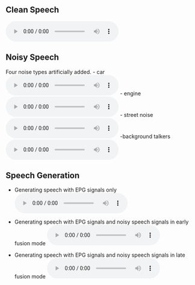 ## Clean Speech 
<audio controls autoplay>
 <source src="audio/clean_TMHINT_01_01.wav"  type="audio/clean">
</audio>

## Noisy Speech
Four noise types artificially added. 
- car
![](audio/car_TMHINT_01_01.wav)
- engine
![](audio/engine_TMHINT_01_01.wav)
- street noise
![](audio/street_TMHINT_01_01.wav)
-background talkers
![](audio/talk_TMHINT_01_01.wav)

## Speech Generation 
- Generating speech with EPG signals only
![](audio/EPG_ONLY_0dB_TMHINT_01_01.wav)

- Generating speech with EPG signals and noisy speech signals in early fusion mode
![](audio/sg_EF_0dB_TMHINT_01_01.wav)

- Generating speech with EPG signals and noisy speech signals in late fusion mode
![](audio/sg_LF_0dB_TMHINT_01_01.wav)
